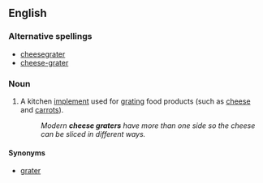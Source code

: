 ==English==

===Alternative spellings===
* [[cheesegrater]]
* [[cheese-grater]]

===Noun===
{{en-noun|sg=[[cheese]] [[grater]]}}

# A kitchen [[implement]] used for [[grating]] food products (such as [[cheese]] and [[carrots]]).
#: ''Modern '''cheese graters''' have more than one side so the cheese can be sliced in different ways.''

====Synonyms====
* [[grater]]